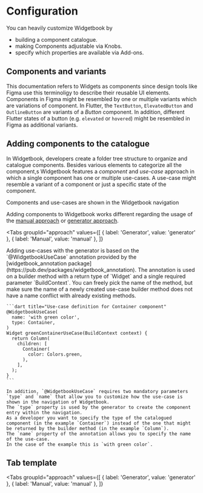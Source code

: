 # Configuration

You can heavily customize Widgetbook by 
- building a component catalogue.
- making Components adjustable via Knobs.
- specify which properties are available via Add-ons.

## Components and variants

This documentation refers to Widgets as components since design tools like Figma use this terminoligy to describe their reusable UI elements. 
Components in Figma might be resembled by one or multiple variants which are variations of component. 
In Flutter, the `TextButton`, `ElevatedButton` and `OutlineButton` are variants of a _Button_ component. 
In addition, different Flutter states of a button (e.g. `elevated` or `hovered`) might be resembled in Figma as additional variants. 

## Adding components to the catalogue

In Widgetbook, developers create a folder tree structure to organize and catalogue components. 
Besides various elements to categorize all the component,s Widgetbook features a _component_ and _use-case_ approach in which a single component has one or multiple use-cases.
A use-case might resemble a variant of a component or just a specific state of the component.

Components and use-cases are shown in the Widgetbook navigation 

<Info>Adding components to Widgetbook works different regarding the usage of the [manual approach](/getting-started/getting-started#approaches) or [generator approach](/getting-started/getting-started#approaches).</Info>

<Tabs
  groupId="approach"
  values={[
    { label: 'Generator', value: 'generator' },
    { label: 'Manual', value: 'manual' },
  ]}
>
  <TabItem value="generator">
    Adding use-cases with the generator is based on the `@WidgetbookUseCase` annotation provided by the [widgetbook_annotation package](https://pub.dev/packages/widgetbook_annotation).
    The annotation is used on a builder method with a return type of `Widget` and a single required parameter `BuildContext`.
    <Note>
        You can freely pick the name of the method, but make sure the name of a newly created use-case builder method does not have a name conflict with already existing methods.
    </Note>

    ```dart title="Use-case definition for Container component"
    @WidgetbookUseCase(
      name: 'with green color',
      type: Container,
    )
    Widget greenContainerUseCase(BuildContext context) {
      return Column(
        children: [
          Container(
            color: Colors.green,
          ),
        ],
      );
    }
    ```

    In addition, `@WidgetbookUseCase` requires two mandatory parameters `type` and `name` that allow you to customize how the use-case is shown in the navigation of Widgetbook. 
    The `type` property is used by the generator to create the component entry within the navigation. 
    As a developer you want to specify the type of the catalogued component (in the example `Container`) instead of the one that might be returned by the builder method (in the example `Column`).
    The `name` property of the annotation allows you to specify the name of the use-case. 
    In the case of the example this is `with green color`.
  </TabItem>
  <TabItem value="manual">

  </TabItem>
</Tabs>

## Tab template
<Tabs
  groupId="approach"
  values={[
    { label: 'Generator', value: 'generator' },
    { label: 'Manual', value: 'manual' },
  ]}
>
  <TabItem value="generator">

  </TabItem>
  <TabItem value="manual">

  </TabItem>
</Tabs>